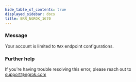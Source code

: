 ```yaml
---
hide_table_of_contents: true
displayed_sidebar: docs
title: ERR_NGROK_1670
---
```


### Message

Your account is limited to `MAX` endpoint configurations.

### Further help

If you're having trouble resolving this error, please reach out to [support@ngrok.com](mailto:support@ngrok.com?subject=Help%20with%20ERR_NGROK_1670)
